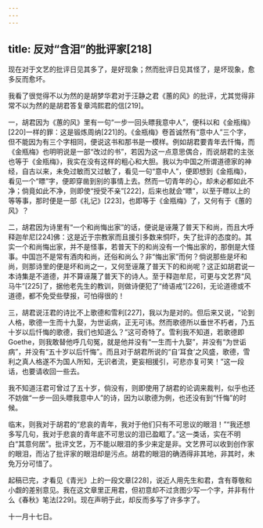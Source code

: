 ```yaml
---
---
---
```

title: 反对“含泪”的批评家[218]
---




现在对于文艺的批评日见其多了，是好现象；然而批评日见其怪了，是坏现象，愈多反而愈坏。

我看了很觉得不以为然的是胡梦华君对于汪静之君《蕙的风》的批评，尤其觉得非常不以为然的是胡君答复章鸿熙君的信[219]。

一，胡君因为《蕙的风》里有一句“一步一回头瞟我意中人”，便科以和《金瓶梅》[220]一样的罪：这是锻炼周纳[221]的。《金瓶梅》卷首诚然有“意中人”三个字，但不能因为有三个字相同，便说这书和那书是一模样。例如胡君要青年去忏悔，而《金瓶梅》也明明说是一部“改过的书”，若因为这一点意思偶合，而说胡君的主张也等于《金瓶梅》，我实在没有这样的粗心和大胆。我以为中国之所谓道德家的神经，自古以来，未免过敏而又过敏了，看见一句“意中人”，便即想到《金瓶梅》，看见一个“瞟”字，便即穿凿到别的事情上去。然而一切青年的心，却未必都如此不净；倘竟如此不净，则即使“授受不亲”[222]，后来也就会“瞟”，以至于瞟以上的等等事，那时便是一部《礼记》[223]，也即等于《金瓶梅》了，又何有于《蕙的风》？

二，胡君因为诗里有“一个和尚悔出家”的话，便说是诬蔑了普天下和尚，而且大呼释迦牟尼[224]佛：这是近于宗教家而且援引多数来恫吓，失了批评的态度的。其实一个和尚悔出家，并不是怪事，若普天下的和尚没有一个悔出家的，那倒是大怪事。中国岂不是常有酒肉和尚，还俗和尚么？非“悔出家”而何？倘说那些是坏和尚，则那诗里的便是坏和尚之一，又何至诬蔑了普天下的和尚呢？这正如胡君说一本诗集是不道德，并不算诬蔑了普天下的诗人。至于释迦牟尼，可更与文艺界“风马牛”[225]了，据他老先生的教训，则做诗便犯了“绮语戒”[226]，无论道德或不道德，都不免受些孽报，可怕得很的！

三，胡君说汪君的诗比不上歌德和雪利[227]，我以为是对的。但后来又说，“论到人格，歌德一生而十九娶，为世诟病，正无可讳。然而歌德所以垂世不朽者，乃五十岁以后忏悔的歌德，我们也知道么？”这可奇特了。雪利我不知道，若歌德即Goethe，则我敢替他呼几句冤，就是他并没有“一生而十九娶”，并没有“为世诟病”，并没有“五十岁以后忏悔”。而且对于胡君所说的“自‘耳食’之风盛，歌德，雪利之真人格遂不为国人所知，无识者流，更妄相援引，可悲亦复可笑！”这一段话，也要请收回一些去。

我不知道汪君可曾过了五十岁，倘没有，则即使用了胡君的论调来裁判，似乎也还不妨做“一步一回头瞟我意中人”的诗，因为以歌德为例，也还没有到“忏悔”的时候。

临末，则我对于胡君的“悲哀的青年，我对于他们只有不可思议的眼泪！”“我还想多写几句，我对于悲哀的青年底不可思议的泪已盈眶了。”这一类话，实在不明白“其意何居”。批评文艺，万不能以眼泪的多少来定是非。文艺界可以收到创作家的眼泪，而沾了批评家的眼泪却是污点。胡君的眼泪的确洒得非其地，非其时，未免万分可惜了。

起稿已完，才看见《青光》上的一段文章[228]，说近人用先生和君，含有尊敬和小觑的差别意见。我在这文章里正用君，但初意却不过贪图少写一个字，并非有什么《春秋》笔法[229]。现在声明于此，却反而多写了许多字了。

十一月十七日。